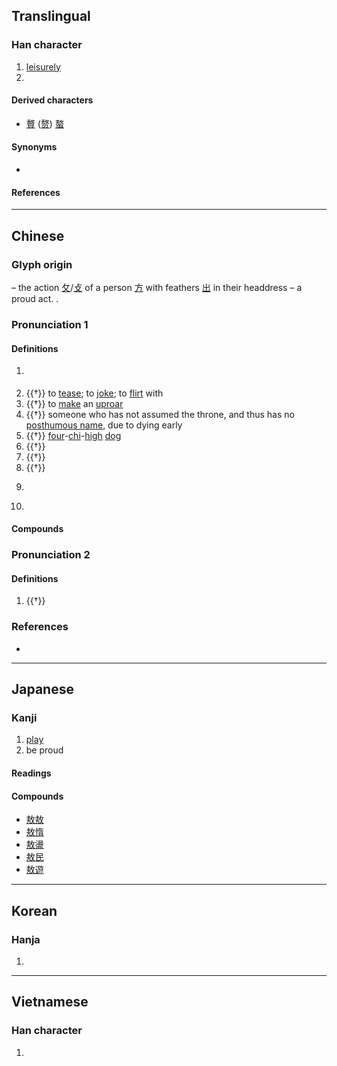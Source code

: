 {{character info/new}}
==Translingual==

===Han character===
{{Han char|rn=66|rad=攴|as=07|sn=11|four=48240|canj=GSOK,QSOK|ids=⿰⿱士方攵}}

# [[leisurely]]
# {{surname|lang=zh}}

====Derived characters====
* [[贅]] ([[赘]]) [[螯]]

====Synonyms====
* {{l|mul|奢}}

====References====
{{Han ref|kx=0471.140|dkj=13226|dj=0824.010|hdz=21456.130|uh=6556}}

----

==Chinese==
{{zh-forms|alt=𢾍,𢾕}}

===Glyph origin===
{{Han etym}}
{{Han compound|出|放|ls=ic}} – the action [[攵]]/[[攴]] of a person [[方]] with feathers [[出]] in their headdress – a proud act. {{attention|zh|sounds fishy, please check}}.

===Pronunciation 1===
{{zh-pron
|m=áo
|c=ngou4
|mn=gô/ngô͘
|mc=y
|oc=y
|cat=v,n,pn
}}

====Definitions====
{{zh-hanzi}}

# {{lb|zh|literary}} {{zh-original|遨|to [[ramble]]; to [[play]] about}}
# {{†}} to [[tease]]; to [[joke]]; to [[flirt]] with
# {{†}} to [[make]] an [[uproar]]
# {{†}} someone who has not assumed the throne, and thus has no [[posthumous name]], due to dying early {{defdate|Chu}}
# {{†}} [[four]]-[[chi]]-[[high]] [[dog]]
# {{†}} {{zh-original|廒|[[granary]]}}
# {{†}} {{zh-alt-form|螯|[[pincer]]; [[nipper]]; [[claw]]}}
# {{†}} {{zh-alt-form|熬|to [[cook]] on [[slow]] [[fire]]; to [[boil]]}}
# {{lb|zh|historical}} {{n-g|An ancient place in the northwest of today [[Xingyang]], [[Henan]].}}
# {{surname|lang=zh}}

====Compounds====
{{zh-der|孫叔敖|打敖|敖不可長|敖包|敖得薩|敖敖|敖曹|敖盪|敖遊|桀敖不馴|笑敖|若敖鬼餒|謔浪笑敖|讙敖}}

===Pronunciation 2===
{{zh-pron
|m=ào
|c=ngou6
|mn=gō/ngō͘
|cat=v,n,pn
}}

====Definitions====
{{zh-hanzi}}

# {{†}} {{zh-alt-form|傲|[[haughty]]; [[arrogant]]; [[conceited]]}}

===References===
* {{R:yue:Hanzi}}

----

==Japanese==

===Kanji===
{{ja-kanji|grade=|rs=攴07}}

# [[play]]
# be proud

====Readings====
{{ja-readings
|on=ごう
|kun=あそぶ, おごる
}}

====Compounds====
* [[敖敖]]
* [[敖惰]]
* [[敖盪]]
* [[敖民]]
* [[敖遊]]

----

==Korean==

===Hanja===
{{ko-hanja|오}}

# {{defn|lang=ko|sort=攴07}}

----

==Vietnamese==

===Han character===
{{vi-readings|rs=攴07|reading=ngào}}

# {{defn|lang=vi|sort=攴07}}